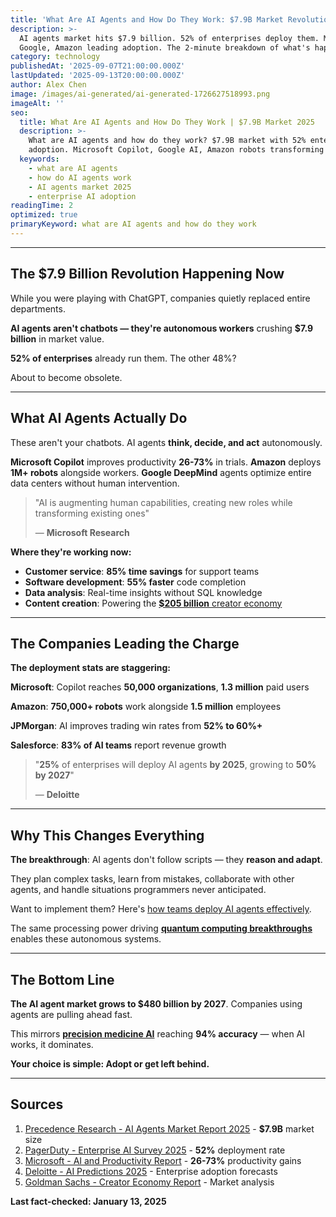 ```yaml
---
title: 'What Are AI Agents and How Do They Work: $7.9B Market Revolution'
description: >-
  AI agents market hits $7.9 billion. 52% of enterprises deploy them. Microsoft,
  Google, Amazon leading adoption. The 2-minute breakdown of what's happening.
category: technology
publishedAt: '2025-09-07T21:00:00.000Z'
lastUpdated: '2025-09-13T20:00:00.000Z'
author: Alex Chen
image: /images/ai-generated/ai-generated-1726627518993.png
imageAlt: ''
seo:
  title: What Are AI Agents and How Do They Work | $7.9B Market 2025
  description: >-
    What are AI agents and how do they work? $7.9B market with 52% enterprise
    adoption. Microsoft Copilot, Google AI, Amazon robots transforming work.
  keywords:
    - what are AI agents
    - how do AI agents work
    - AI agents market 2025
    - enterprise AI adoption
readingTime: 2
optimized: true
primaryKeyword: what are AI agents and how do they work
---
```


---

## The **$7.9 Billion** Revolution Happening Now

While you were playing with ChatGPT, companies quietly replaced entire departments.

**AI agents aren't chatbots — they're autonomous workers** crushing **$7.9 billion** in market value.

**52% of enterprises** already run them. The other 48%?

About to become obsolete.

---

## What AI Agents Actually Do

These aren't your chatbots. AI agents **think, decide, and act** autonomously.

**Microsoft Copilot** improves productivity **26-73%** in trials. **Amazon** deploys **1M+ robots** alongside workers. **Google DeepMind** agents optimize entire data centers without human intervention.

> "AI is augmenting human capabilities, creating new roles while transforming existing ones"
>
> — **Microsoft Research**

**Where they're working now:**

- **Customer service**: **85% time savings** for support teams
- **Software development**: **55% faster** code completion
- **Data analysis**: Real-time insights without SQL knowledge
- **Content creation**: Powering the [**$205 billion** creator economy](/culture/creator-economy-hits-500-billion)

---

## The Companies Leading the Charge

**The deployment stats are staggering:**

**Microsoft**: Copilot reaches **50,000 organizations**, **1.3 million** paid users

**Amazon**: **750,000+ robots** work alongside **1.5 million** employees

**JPMorgan**: AI improves trading win rates from **52% to 60%+**

**Salesforce**: **83% of AI teams** report revenue growth

> "**25%** of enterprises will deploy AI agents **by 2025**, growing to **50%** **by 2027**"
>
> — **Deloitte**

---

## Why This Changes Everything

**The breakthrough**: AI agents don't follow scripts — they **reason and adapt**.

They plan complex tasks, learn from mistakes, collaborate with other agents, and handle situations programmers never anticipated.

Want to implement them? Here's [how teams deploy AI agents effectively](/technology/ai-agents-workplace-productivity-2025).

The same processing power driving [**quantum computing breakthroughs**](/technology/quantum-computing-2025-commercial-breakthrough) enables these autonomous systems.

---

## The Bottom Line

**The AI agent market grows to $480 billion by 2027**. Companies using agents are pulling ahead fast.

This mirrors [**precision medicine AI**](/health/personalized-medicine-using-ai) reaching **94% accuracy** — when AI works, it dominates.

**Your choice is simple: Adopt or get left behind.**

---

## Sources

1. [Precedence Research - AI Agents Market Report 2025](https://www.precedenceresearch.com/ai-agents-market) - **$7.9B** market size
2. [PagerDuty - Enterprise AI Survey 2025](https://www.pagerduty.com/resources/reports/digital-operations/) - **52%** deployment rate
3. [Microsoft - AI and Productivity Report](https://www.microsoft.com/en-us/research/) - **26-73%** productivity gains
4. [Deloitte - AI Predictions 2025](https://www.deloitte.com/global/en/services/consulting/perspectives/gx-predicts-2025-technology.html) - Enterprise adoption forecasts
5. [Goldman Sachs - Creator Economy Report](https://www.goldmansachs.com/intelligence/pages/the-creator-economy-report.html) - Market analysis

**Last fact-checked: January 13, 2025**
